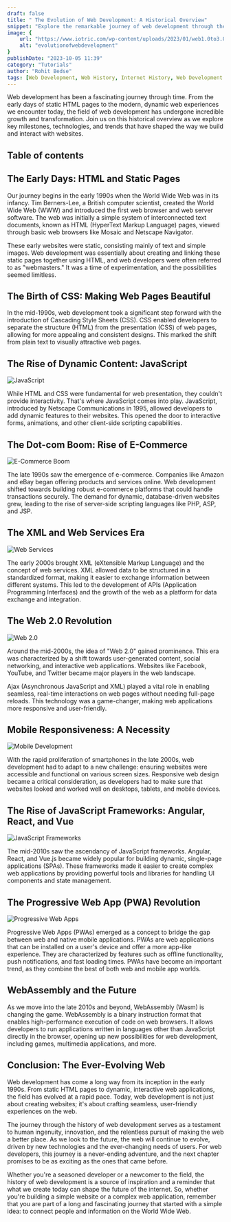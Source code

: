 ```yaml
---
draft: false
title: " The Evolution of Web Development: A Historical Overview"
snippet: "Explore the remarkable journey of web development through the ages. From static HTML pages to dynamic, interactive web applications, we'll traverse the historical landscape of web development. Discover the key milestones, technologies, and trends that have shaped the web as we know it today."
image: {
    url: "https://www.iotric.com/wp-content/uploads/2023/01/web1.0to3.0-min-1024x546.webp",
    alt: "evolutionofwebdevelopment"
}
publishDate: "2023-10-05 11:39"
category: "Tutorials"
author: "Rohit Bedse"
tags: [Web Development, Web History, Internet History, Web Development Evolution, Web Development Trends]
---
```


Web development has been a fascinating journey through time. From the early days of static HTML pages to the modern, dynamic web experiences we encounter today, the field of web development has undergone incredible growth and transformation. Join us on this historical overview as we explore key milestones, technologies, and trends that have shaped the way we build and interact with websites.

## Table of contents

## The Early Days: HTML and Static Pages


Our journey begins in the early 1990s when the World Wide Web was in its infancy. Tim Berners-Lee, a British computer scientist, created the World Wide Web (WWW) and introduced the first web browser and web server software. The web was initially a simple system of interconnected text documents, known as HTML (HyperText Markup Language) pages, viewed through basic web browsers like Mosaic and Netscape Navigator.


These early websites were static, consisting mainly of text and simple images. Web development was essentially about creating and linking these static pages together using HTML, and web developers were often referred to as "webmasters." It was a time of experimentation, and the possibilities seemed limitless.

## The Birth of CSS: Making Web Pages Beautiful


In the mid-1990s, web development took a significant step forward with the introduction of Cascading Style Sheets (CSS). CSS enabled developers to separate the structure (HTML) from the presentation (CSS) of web pages, allowing for more appealing and consistent designs. This marked the shift from plain text to visually attractive web pages.

## The Rise of Dynamic Content: JavaScript

![JavaScript](https://miro.medium.com/v2/resize:fit:1200/1*LyZcwuLWv2FArOumCxobpA.png)

While HTML and CSS were fundamental for web presentation, they couldn't provide interactivity. That's where JavaScript comes into play. JavaScript, introduced by Netscape Communications in 1995, allowed developers to add dynamic features to their websites. This opened the door to interactive forms, animations, and other client-side scripting capabilities.

## The Dot-com Boom: Rise of E-Commerce

![E-Commerce Boom](https://www.hostgator.com/blog/wp-content/uploads/2020/08/Types-of-eCommerce-Websites-1024x538.jpg)

The late 1990s saw the emergence of e-commerce. Companies like Amazon and eBay began offering products and services online. Web development shifted towards building robust e-commerce platforms that could handle transactions securely. The demand for dynamic, database-driven websites grew, leading to the rise of server-side scripting languages like PHP, ASP, and JSP.

## The XML and Web Services Era

![Web Services](https://www.altexsoft.com/media/2022/09/word-image-30.png)

The early 2000s brought XML (eXtensible Markup Language) and the concept of web services. XML allowed data to be structured in a standardized format, making it easier to exchange information between different systems. This led to the development of APIs (Application Programming Interfaces) and the growth of the web as a platform for data exchange and integration.

## The Web 2.0 Revolution

![Web 2.0](https://upload.wikimedia.org/wikipedia/commons/thumb/a/a7/Web_2.0_Map.svg/1200px-Web_2.0_Map.svg.png)

Around the mid-2000s, the idea of "Web 2.0" gained prominence. This era was characterized by a shift towards user-generated content, social networking, and interactive web applications. Websites like Facebook, YouTube, and Twitter became major players in the web landscape.

Ajax (Asynchronous JavaScript and XML) played a vital role in enabling seamless, real-time interactions on web pages without needing full-page reloads. This technology was a game-changer, making web applications more responsive and user-friendly.

## Mobile Responsiveness: A Necessity

![Mobile Development](https://www.onely.com/wp-content/uploads/blog/2021/responsive-web-design/0-responsive-web-design-hero-image.jpg)

With the rapid proliferation of smartphones in the late 2000s, web development had to adapt to a new challenge: ensuring websites were accessible and functional on various screen sizes. Responsive web design became a critical consideration, as developers had to make sure that websites looked and worked well on desktops, tablets, and mobile devices.

## The Rise of JavaScript Frameworks: Angular, React, and Vue

![JavaScript Frameworks](https://raygun.com/blog/images/popular-javascript-frameworks/feature.png)

The mid-2010s saw the ascendancy of JavaScript frameworks. Angular, React, and Vue.js became widely popular for building dynamic, single-page applications (SPAs). These frameworks made it easier to create complex web applications by providing powerful tools and libraries for handling UI components and state management.

## The Progressive Web App (PWA) Revolution

![Progressive Web Apps](https://images.contentstack.io/v3/assets/blt189c1df68c6b48d7/bltca8b4716aa848b3a/62ada54cbc32396c52cd66d9/13_pwa.png?width=768&auto=webp&format=pjpg&disable=upscale&quality=100&dpr=2)

Progressive Web Apps (PWAs) emerged as a concept to bridge the gap between web and native mobile applications. PWAs are web applications that can be installed on a user's device and offer a more app-like experience. They are characterized by features such as offline functionality, push notifications, and fast loading times. PWAs have become an important trend, as they combine the best of both web and mobile app worlds.

## WebAssembly and the Future


As we move into the late 2010s and beyond, WebAssembly (Wasm) is changing the game. WebAssembly is a binary instruction format that enables high-performance execution of code on web browsers. It allows developers to run applications written in languages other than JavaScript directly in the browser, opening up new possibilities for web development, including games, multimedia applications, and more.

## Conclusion: The Ever-Evolving Web

Web development has come a long way from its inception in the early 1990s. From static HTML pages to dynamic, interactive web applications, the field has evolved at a rapid pace. Today, web development is not just about creating websites; it's about crafting seamless, user-friendly experiences on the web.

The journey through the history of web development serves as a testament to human ingenuity, innovation, and the relentless pursuit of making the web a better place. As we look to the future, the web will continue to evolve, driven by new technologies and the ever-changing needs of users. For web developers, this journey is a never-ending adventure, and the next chapter promises to be as exciting as the ones that came before.

Whether you're a seasoned developer or a newcomer to the field, the history of web development is a source of inspiration and a reminder that what we create today can shape the future of the internet. So, whether you're building a simple website or a complex web application, remember that you are part of a long and fascinating journey that started with a simple idea: to connect people and information on the World Wide Web.
